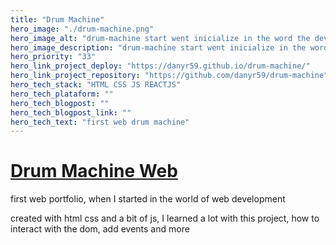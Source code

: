 ```yaml
---
title: "Drum Machine"
hero_image: "./drum-machine.png"
hero_image_alt: "drum-machine start went inicialize in the word the development Web"
hero_image_description: "drum-machine start went inicialize in the word the development Web"
hero_priority: "33"
hero_link_project_deploy: "https://danyr59.github.io/drum-machine/"
hero_link_project_repository: "https://github.com/danyr59/drum-machine"
hero_tech_stack: "HTML CSS JS REACTJS"
hero_tech_plataform: ""
hero_tech_blogpost: ""
hero_tech_blogpost_link: ""
hero_tech_text: "first web drum machine"
---
```


# [Drum Machine Web](https://danyr59.github.io/drum-machine/ "portafolio") 

first web portfolio, when I started in the world of web development

created with html css and a bit of js, I learned a lot with this project, how to interact with the dom, add events and more

